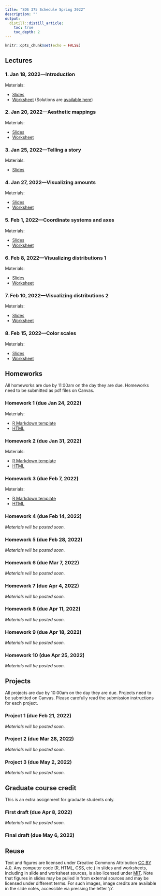 ```yaml
---
title: "SDS 375 Schedule Spring 2022"
description: ""
output:
  distill::distill_article:
    toc: true
    toc_depth: 2
---
```


```r
knitr::opts_chunk$set(echo = FALSE)
```

## Lectures

### 1. Jan 18, 2022—Introduction

<p class="nospace">Materials:</p>

- [Slides](slides/introduction.html)  
- [Worksheet](worksheets/intro-rmarkdown.Rmd) (Solutions are [available here](worksheets/intro-rmarkdown-solutions.Rmd))

### 2. Jan 20, 2022—Aesthetic mappings

<p class="nospace">Materials:</p>

- [Slides](slides/aesthetic-mappings.html)  
- [Worksheet](worksheets/aesthetic-mappings.Rmd)

### 3. Jan 25, 2022—Telling a story

<p class="nospace">Materials:</p>

- [Slides](slides/telling-a-story.html)

### 4. Jan 27, 2022—Visualizing amounts

<p class="nospace">Materials:</p>

- [Slides](slides/visualizing-amounts.html)  
- [Worksheet](worksheets/visualizing-amounts.Rmd)

### 5. Feb 1, 2022—Coordinate systems and axes

<p class="nospace">Materials:</p>

- [Slides](slides/coordinate-systems-axes.html)  
- [Worksheet](worksheets/coordinate-systems-axes.Rmd)

### 6. Feb 8, 2022—Visualizing distributions 1

<p class="nospace">Materials:</p>
- [Slides](slides/visualizing-distributions-1.html)  
- [Worksheet](worksheets/visualizing-distributions-1.Rmd)

          
### 7. Feb 10, 2022—Visualizing distributions 2

<p class="nospace">Materials:</p>
- [Slides](slides/visualizing-distributions-2.html)  
- [Worksheet](worksheets/visualizing-distributions-2.Rmd)

### 8. Feb 15, 2022—Color scales

<p class="nospace">Materials:</p>
- [Slides](slides/color-scales.html)  
- [Worksheet](worksheets/color-scales.Rmd)

## Homeworks

All homeworks are due by 11:00am on the day they are due. Homeworks need to be submitted as pdf files on Canvas.

### Homework 1 (due Jan 24, 2022)

<p class="nospace">Materials:</p>

- [R Markdown template](assignments/HW1.Rmd)
- [HTML](assignments/HW1.html)

### Homework 2 (due Jan 31, 2022)

<p class="nospace">Materials:</p>

- [R Markdown template](assignments/HW2.Rmd)
- [HTML](assignments/HW2.html)

### Homework 3 (due Feb 7, 2022)

<p class="nospace">Materials:</p>

- [R Markdown template](assignments/HW3.Rmd)
- [HTML](assignments/HW3.html)

### Homework 4 (due Feb 14, 2022)

*Materials will be posted soon.*

### Homework 5 (due Feb 28, 2022)

*Materials will be posted soon.*

### Homework 6 (due Mar 7, 2022)

*Materials will be posted soon.*

### Homework 7 (due Apr 4, 2022)

*Materials will be posted soon.*

### Homework 8 (due Apr 11, 2022)

*Materials will be posted soon.*

### Homework 9 (due Apr 18, 2022)

*Materials will be posted soon.*

### Homework 10 (due Apr 25, 2022)

*Materials will be posted soon.*

## Projects

All projects are due by 10:00am on the day they are due. Projects need to be submitted on Canvas. Please carefully read the submission instructions for each project.


### Project 1 (due Feb 21, 2022)

*Materials will be posted soon.*

### Project 2 (due Mar 28, 2022)

*Materials will be posted soon.*

### Project 3 (due May 2, 2022)

*Materials will be posted soon.*

## Graduate course credit

This is an extra assignment for graduate students only.

### First draft (due Apr 8, 2022)

*Materials will be posted soon.*

### Final draft (due May 6, 2022)

## Reuse {.appendix}

Text and figures are licensed under Creative Commons Attribution [CC BY 4.0](https://creativecommons.org/licenses/by/4.0/). Any computer code (R, HTML, CSS, etc.) in slides and worksheets, including in slide and worksheet sources, is also licensed under [MIT](https://github.com/wilkelab/SDS375/LICENSE.md). Note that figures in slides may be pulled in from external sources and may be licensed under different terms. For such images, image credits are available in the slide notes, accessible via pressing the letter 'p'.
